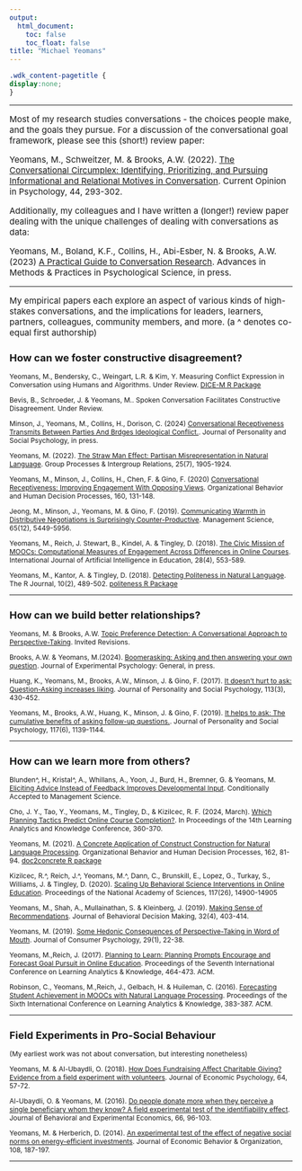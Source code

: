 ```yaml
---
output:
  html_document: 
    toc: false
    toc_float: false
title: "Michael Yeomans"
---
```


<link rel="stylesheet" href="styles.css" type="text/css">
```css
.wdk_content-pagetitle {
display:none;
}
```

***

<div style="font-size: 15px">
Most of my research studies conversations - the choices people make, and the goals they pursue. For a discussion of the conversational goal framework, please see this (short!) review paper:

Yeomans, M., Schweitzer, M. & Brooks, A.W. (2022). [The Conversational Circumplex: Identifying, Prioritizing, and Pursuing Informational and Relational Motives in Conversation](http://www.mikeyeomans.info/papers/circumplex.pdf). Current Opinion in Psychology, 44, 293-302.

Additionally, my colleagues and I have written a (longer!) review paper dealing with the unique challenges of dealing with conversations as data:

Yeomans, M., Boland, K.F., Collins, H., Abi-Esber, N. & Brooks, A.W. (2023) [A Practical Guide to Conversation Research](http://www.mikeyeomans.info/papers/PGCR_yeomans.pdf). Advances in Methods & Practices in Psychological Science, in press.

***

My empirical papers each explore an aspect of various kinds of high-stakes conversations, and the implications for leaders, learners, partners, colleagues, community members, and more. (a ^ denotes co-equal first authorship)

<div style="font-size: 12px">

## How can we foster constructive disagreement?

Yeomans, M., Bendersky, C., Weingart, L.R. & Kim, Y. Measuring Conflict Expression in Conversation using Humans and Algorithms. Under Review.  [DICE-M R Package](https://cran.r-project.org/package=DICEM)

Bevis, B., Schroeder, J. & Yeomans, M.. Spoken Conversation Facilitates Constructive Disagreement. Under Review.

Minson, J., Yeomans, M., Collins, H., Dorison, C. (2024) [Conversational Receptiveness Transmits Between Parties And Brdges Ideological Conflict.](http://www.mikeyeomans.info/papers/receptiveness.pdf). Journal of Personality and Social Psychology, in press.

Yeomans, M. (2022). [The Straw Man Effect: Partisan Misrepresentation in Natural Language ](http://www.mikeyeomans.info/papers/straw_men.pdf). Group Processes & Intergroup Relations,  25(7), 1905-1924.

Yeomans, M., Minson, J., Collins, H., Chen, F. & Gino, F. (2020) [Conversational Receptiveness: Improving Engagement With Opposing Views](http://www.mikeyeomans.info/papers/receptiveness.pdf). Organizational Behavior and Human Decision Processes, 160, 131-148.

Jeong, M., Minson, J., Yeomans, M. & Gino, F. (2019). [Communicating Warmth in Distributive Negotiations is Surprisingly Counter-Productive](http://www.mikeyeomans.info/papers/communicating_warmth.pdf). Management Science, 65(12), 5449-5956.

Yeomans, M., Reich, J. Stewart, B., Kindel, A.  & Tingley, D. (2018). [The Civic Mission of MOOCs: Computational Measures of Engagement Across Differences in Online Courses](http://www.mikeyeomans.info/papers/EngagementAcrossDifference.pdf). International Journal of Artificial Intelligence in Education, 28(4), 553-589.

Yeomans, M., Kantor, A.  & Tingley, D. (2018). [Detecting Politeness in Natural Language](http://www.mikeyeomans.info/papers/Rpoliteness.pdf). The R Journal, 10(2), 489-502. [politeness R Package](https://cran.r-project.org/package=politeness)

***

## How can we build better relationships?

Yeomans, M. & Brooks, A.W. [Topic Preference Detection: A Conversational Approach to Perspective-Taking](http://www.mikeyeomans.info/papers/topic_selection.pdf). Invited Revisions.

Brooks, A.W. & Yeomans, M.(2024). [Boomerasking: Asking and then answering your own question](http://www.mikeyeomans.info/papers/topic_selection.pdf). Journal of Experimental Psychology: General, in press.

Huang, K., Yeomans, M., Brooks, A.W., Minson, J. & Gino, F. (2017). [It doesn't hurt to ask: Question-Asking increases liking](http://www.mikeyeomans.info/papers/question_asking.pdf). Journal of Personality and Social Psychology, 113(3), 430-452.

Yeomans, M., Brooks, A.W., Huang, K., Minson, J. & Gino, F. (2019). [It helps to ask: The cumulative benefits of asking follow-up questions. ](http://www.mikeyeomans.info/papers/cumulative.pdf). Journal of Personality and Social Psychology, 117(6), 1139-1144.

***

## How can we learn more from others?

Blunden^, H., Kristal^, A., Whillans, A., Yoon, J., Burd, H., Bremner, G. & Yeomans, M. [Eliciting Advice Instead of Feedback Improves Developmental Input](http://www.mikeyeomans.info/papers/concreteness.pdf). Conditionally Accepted to Management Science.

Cho, J. Y., Tao, Y., Yeomans, M., Tingley, D., & Kizilcec, R. F. (2024, March). [Which Planning Tactics Predict Online Course Completion?](http://www.mikeyeomans.info/papers/plan_tactics.pdf). In Proceedings of the 14th Learning Analytics and Knowledge Conference, 360-370.

Yeomans, M. (2021). [A Concrete Application of Construct Construction for Natural Language Processing](http://www.mikeyeomans.info/papers/concreteness.pdf). Organizational Behavior and Human Decision Processes, 162, 81-94. [doc2concrete R package](https://cran.r-project.org/package=doc2concrete)

Kizilcec, R.^,  Reich, J.^, Yeomans, M.^, Dann, C., Brunskill, E., Lopez, G., Turkay, S., Williams, J. & Tingley, D. (2020). [Scaling Up Behavioral Science Interventions in Online Education](http://www.mikeyeomans.info/papers/earlyinterventions.pdf). Proceedings of the National Academy of Sciences, 117(26), 14900-14905

Yeomans, M., Shah, A., Mullainathan, S.  & Kleinberg, J. (2019). [Making Sense of Recommendations](http://www.mikeyeomans.info/papers/Making_Sense.pdf). Journal of Behavioral Decision Making, 32(4), 403-414.

Yeomans, M. (2019). [Some Hedonic Consequences of Perspective-Taking in Word of Mouth](http://www.mikeyeomans.info/papers/Advice_Supply.pdf). Journal of Consumer Psychology, 29(1), 22-38.

Yeomans, M.,Reich, J. (2017). [Planning to Learn: Planning Prompts Encourage and Forecast Goal Pursuit in Online Education](http://www.mikeyeomans.info/papers/planning.pdf). Proceedings of the Seventh International Conference on Learning Analytics  & Knowledge, 464-473. ACM.

Robinson, C., Yeomans, M.,Reich, J., Gelbach, H.  & Huileman, C. (2016). [Forecasting Student Achievement in MOOCs with Natural Language Processing](http://www.mikeyeomans.info/papers/utility_value.pdf). Proceedings of the Sixth International Conference on Learning Analytics  & Knowledge, 383-387. ACM.

***

## Field Experiments in Pro-Social Behaviour
(My earliest work was not about conversation, but interesting nonetheless)

Yeomans, M.  & Al-Ubaydli, O. (2018). [How Does Fundraising Affect Charitable Giving? Evidence from a field experiment with volunteers](http://www.mikeyeomans.info/papers/Collateral_Effects_of_Fundraising.pdf). Journal of Economic Psychology, 64, 57-72.

Al-Ubaydli, O. & Yeomans, M. (2016). [Do people donate more when they perceive a single beneficiary whom they know? A field experimental test of the identifiability effect](http://www.mikeyeomans.info/papers/Identifiability_Effect.pdf). Journal of Behavioral and Experimental Economics, 66, 96-103.

Yeomans, M. & Herberich, D. (2014). [An experimental test of the effect of negative social norms on energy-efficient investments](http://www.mikeyeomans.info/papers/Tire_Pressure_Neglect.pdf). Journal of Economic Behavior & Organization, 108, 187-197.

***
